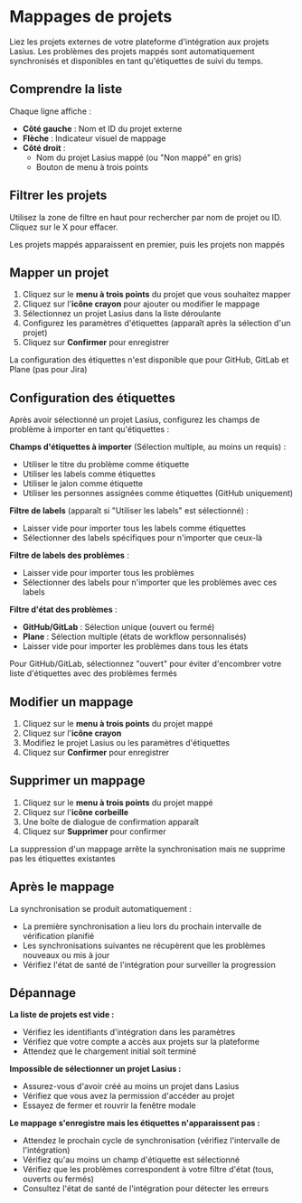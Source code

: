 # Mappages de projets

Liez les projets externes de votre plateforme d'intégration aux projets Lasius. Les problèmes des projets mappés sont automatiquement synchronisés et disponibles en tant qu'étiquettes de suivi du temps.

## Comprendre la liste

Chaque ligne affiche :
- **Côté gauche** : Nom et ID du projet externe
- **Flèche** : Indicateur visuel de mappage
- **Côté droit** :
  - Nom du projet Lasius mappé (ou "Non mappé" en gris)
  - Bouton de menu à trois points

## Filtrer les projets

Utilisez la zone de filtre en haut pour rechercher par nom de projet ou ID. Cliquez sur le X pour effacer.

<Tip>Les projets mappés apparaissent en premier, puis les projets non mappés</Tip>

## Mapper un projet

1. Cliquez sur le **menu à trois points** du projet que vous souhaitez mapper
2. Cliquez sur l'**icône crayon** pour ajouter ou modifier le mappage
3. Sélectionnez un projet Lasius dans la liste déroulante
4. Configurez les paramètres d'étiquettes (apparaît après la sélection d'un projet)
5. Cliquez sur **Confirmer** pour enregistrer

<Tip>La configuration des étiquettes n'est disponible que pour GitHub, GitLab et Plane (pas pour Jira)</Tip>

## Configuration des étiquettes

Après avoir sélectionné un projet Lasius, configurez les champs de problème à importer en tant qu'étiquettes :

**Champs d'étiquettes à importer** (Sélection multiple, au moins un requis) :
- Utiliser le titre du problème comme étiquette
- Utiliser les labels comme étiquettes
- Utiliser le jalon comme étiquette
- Utiliser les personnes assignées comme étiquettes (GitHub uniquement)

**Filtre de labels** (apparaît si "Utiliser les labels" est sélectionné) :
- Laisser vide pour importer tous les labels comme étiquettes
- Sélectionner des labels spécifiques pour n'importer que ceux-là

**Filtre de labels des problèmes** :
- Laisser vide pour importer tous les problèmes
- Sélectionner des labels pour n'importer que les problèmes avec ces labels

**Filtre d'état des problèmes** :
- **GitHub/GitLab** : Sélection unique (ouvert ou fermé)
- **Plane** : Sélection multiple (états de workflow personnalisés)
- Laisser vide pour importer les problèmes dans tous les états

<Tip>Pour GitHub/GitLab, sélectionnez "ouvert" pour éviter d'encombrer votre liste d'étiquettes avec des problèmes fermés</Tip>

## Modifier un mappage

1. Cliquez sur le **menu à trois points** du projet mappé
2. Cliquez sur l'**icône crayon**
3. Modifiez le projet Lasius ou les paramètres d'étiquettes
4. Cliquez sur **Confirmer** pour enregistrer

## Supprimer un mappage

1. Cliquez sur le **menu à trois points** du projet mappé
2. Cliquez sur l'**icône corbeille**
3. Une boîte de dialogue de confirmation apparaît
4. Cliquez sur **Supprimer** pour confirmer

<Tip>La suppression d'un mappage arrête la synchronisation mais ne supprime pas les étiquettes existantes</Tip>

## Après le mappage

La synchronisation se produit automatiquement :
- La première synchronisation a lieu lors du prochain intervalle de vérification planifié
- Les synchronisations suivantes ne récupèrent que les problèmes nouveaux ou mis à jour
- Vérifiez l'état de santé de l'intégration pour surveiller la progression

## Dépannage

**La liste de projets est vide :**
- Vérifiez les identifiants d'intégration dans les paramètres
- Vérifiez que votre compte a accès aux projets sur la plateforme
- Attendez que le chargement initial soit terminé

**Impossible de sélectionner un projet Lasius :**
- Assurez-vous d'avoir créé au moins un projet dans Lasius
- Vérifiez que vous avez la permission d'accéder au projet
- Essayez de fermer et rouvrir la fenêtre modale

**Le mappage s'enregistre mais les étiquettes n'apparaissent pas :**
- Attendez le prochain cycle de synchronisation (vérifiez l'intervalle de l'intégration)
- Vérifiez qu'au moins un champ d'étiquette est sélectionné
- Vérifiez que les problèmes correspondent à votre filtre d'état (tous, ouverts ou fermés)
- Consultez l'état de santé de l'intégration pour détecter les erreurs
